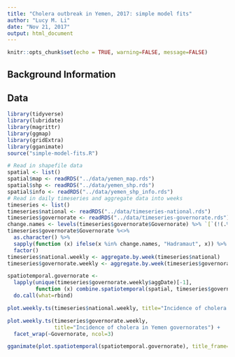 ```yaml
---
title: "Cholera outbreak in Yemen, 2017: simple model fits"
author: "Lucy M. Li"
date: "Nov 21, 2017"
output: html_document
---
```


```r
knitr::opts_chunk$set(echo = TRUE, warning=FALSE, message=FALSE)
```

## Background Information



## Data

```r
library(tidyverse)
library(lubridate)
library(magrittr)
library(ggmap)
library(gridExtra)
library(gganimate)
source("simple-model-fits.R")
```

```r
# Read in shapefile data
spatial <- list()
spatial$map <- readRDS("../data/yemen_map.rds")
spatial$shp <- readRDS("../data/yemen_shp.rds")
spatial$info <- readRDS("../data/yemen_shp_info.rds")
# Read in daily timeseries and aggregate data into weeks
timeseries <- list()
timeseries$national <- readRDS("../data/timeseries-national.rds")
timeseries$governorate <- readRDS("../data/timeseries-governorate.rds")
change.names <- levels(timeseries$governorate$Governorate) %>% `[`(!(.%in%spatial$info$admin1Name_en))
timeseries$governorate$Governorate %<>% 
  as.character() %>%
  sapply(function (x) ifelse(x %in% change.names, "Hadramaut", x)) %>% 
  factor()
timeseries$national.weekly <- aggregate.by.week(timeseries$national)
timeseries$governorate.weekly <- aggregate.by.week(timeseries$governorate)
```


```r
spatiotemporal.governorate <- 
  lapply(unique(timeseries$governorate.weekly$aggDate)[-1],
         function (x) combine.spatiotemporal(spatial, timeseries$governorate.weekly, x)) %>%
  do.call(what=rbind)
```

```r
plot.weekly.ts(timeseries$national.weekly, title="Incidence of cholera in Yemen")
```

```r
plot.weekly.ts(timeseries$governorate.weekly, 
               title="Incidence of cholera in Yemen governorates") +
  facet_wrap(~Governorate, ncol=3)
```


```r
gganimate(plot.spatiotemporal(spatiotemporal.governorate), title_frame=FALSE)
```



